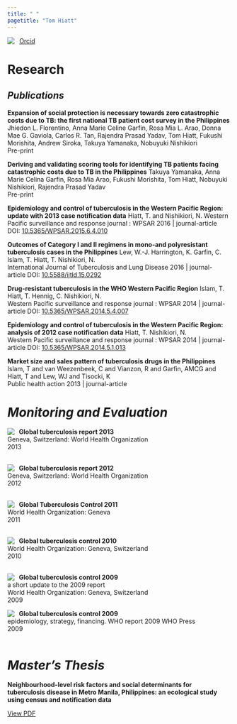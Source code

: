 ```yaml
---
title: " "
pagetitle: "Tom Hiatt"
---
```


<link rel="stylesheet" href="styles.css" type="text/css">
<link rel="stylesheet" href="academicicons/css/academicons.min.css"/>

<img src="https://orcid.org/sites/default/files/images/orcid_16x16.png"   align="left"> &nbsp;   [Orcid](https://orcid.org/0000-0003-0056-1433)

# Research

## *Publications*

**Expansion of social protection is necessary towards zero catastrophic costs due to TB: the first national TB patient cost survey in the Philippines** Jhiedon L. Florentino, Anna Marie Celine Garfin, Rosa Mia L. Arao, Donna Mae G. Gaviola, Carlos R. Tan, Rajendra Prasad Yadav, Tom Hiatt, Fukushi Morishita, Andrew Siroka, Takuya Yamanaka, Nobuyuki Nishikiori  
Pre-print

**Deriving and validating scoring tools for identifying TB patients facing catastrophic costs due to TB in the Philippines** Takuya Yamanaka, Anna Marie Celina Garfin, Rosa Mia Arao, Fukushi Morishita, Tom Hiatt, Nobuyuki Nishikiori, Rajendra Prasad Yadav  
Pre-print

**Epidemiology and control of tuberculosis in the Western Pacific Region: update with 2013 case notification data** Hiatt, T. and Nishikiori, N.
Western Pacific surveillance and response journal : WPSAR
2016 | journal-article
DOI: [10.5365/WPSAR.2015.6.4.010](https://doi.org/10.5365/WPSAR.2015.6.4.010)

**Outcomes of Category I and II regimens in mono-and polyresistant tuberculosis cases in the Philippines** Lew, W.-J.
Harrington, K.
Garfin, C.
Islam, T.
Hiatt, T.
Nishikiori, N.  
International Journal of Tuberculosis and Lung Disease
2016 | journal-article
DOI: [10.5588/ijtld.15.0292](https://doi.org/10.5588/ijtld.15.0292)


**Drug-resistant tuberculosis in the WHO Western Pacific Region** Islam, T.
Hiatt, T.
Hennig, C.
Nishikiori, N.    
Western Pacific surveillance and response journal : WPSAR
2014 | journal-article
DOI: [10.5365/WPSAR.2014.5.4.007](https://doi.org/10.5365/WPSAR.2014.5.4.007)


**Epidemiology and control of tuberculosis in the Western Pacific Region: analysis of 2012 case notification data** Hiatt, T.
Nishikiori, N.  
Western Pacific surveillance and response journal : WPSAR
2014 | journal-article
DOI: [10.5365/WPSAR.2014.5.1.013](https://doi.org/10.5365/WPSAR.2014.5.1.013)

**Market size and sales pattern of tuberculosis drugs in the Philippines** Islam, T and van Weezenbeek, C and Vianzon, R and Garfin, AMCG and Hiatt, T and Lew, WJ and Tisocki, K   
Public health action 
2013 | journal-article



# *Monitoring and Evaluation*

<img align="left" src="images/gtbr13_cover_60px.jpg" style="margin-right: 10px">

**Global tuberculosis report 2013**  
Geneva, Switzerland: World Health Organization  
2013   
<br>  

<img align="left" src="images/gbt12_60.gif" style="margin-right: 10px">

**Global tuberculosis report 2012**  
Geneva, Switzerland: World Health Organization  
2012   
<br> 

<img align="left" src="images/2011cover60px.jpg" style="margin-right: 10px">


**Global Tuberculosis Control 2011**  
World Health Organization: Geneva  
2011  
<br> 

<img align="left" src="images/gtbr10_60.gif" style="margin-right: 10px">


**Global tuberculosis control 2010**  
World Health Organization: Geneva, Switzerland  
2010  
<br> 

<img align="left" src="images/gtbr09update60px.gif" style="margin-right: 10px">


**Global tuberculosis control 2009**  
a short update to the 2009 report  
World Health Organization: Geneva, Switzerland  
2009 
<br> 

<img align="left" src="images/cover09_60px.gif" style="margin-right: 10px">


**Global tuberculosis control 2009**  
epidemiology, strategy, financing. WHO report 2009
WHO Press  
2009  
<br> 

# *Master's Thesis*

**Neighbourhood-level risk factors and social determinants for tuberculosis disease in Metro Manila, Philippines: an ecological study using census and notification data** 
 
[View PDF](files/Thesis.pdf)